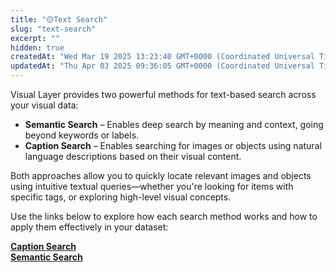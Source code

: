 ```yaml
---
title: "🟡Text Search"
slug: "text-search"
excerpt: ""
hidden: true
createdAt: "Wed Mar 19 2025 13:23:40 GMT+0000 (Coordinated Universal Time)"
updatedAt: "Thu Apr 03 2025 09:36:05 GMT+0000 (Coordinated Universal Time)"
---
```

Visual Layer provides two powerful methods for text-based search across your visual data:

- **Semantic Search** – Enables deep search by meaning and context, going beyond keywords or labels.
- **Caption Search** – Enables searching for images or objects using natural language descriptions based on their visual content.

Both approaches allow you to quickly locate relevant images and objects using intuitive textual queries—whether you're looking for items with specific tags, or exploring high-level visual concepts.

Use the links below to explore how each search method works and how to apply them effectively in your dataset:

[**Caption Search**](https://dash.readme.com/project/visual-layer2/v1.0/docs/textually-searching-for-data-copy)  
[**Semantic Search**](https://dash.readme.com/project/visual-layer2/v1.0/docs/semantic-search)
